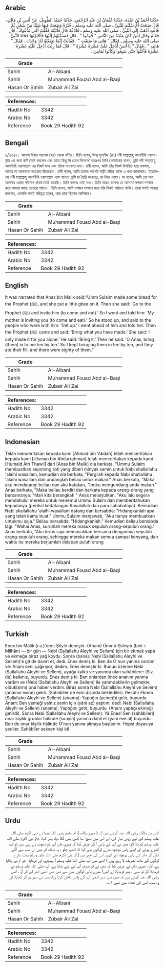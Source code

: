 ## Arabic


<div dir="rtl" lang="ar" style={{fontSize:'larger',backgroundColor:'#f8f9fa',padding:20}}>
حَدَّثَنَا أَحْمَدُ بْنُ عَبْدَةَ، حَدَّثَنَا عُثْمَانُ بْنُ عَبْدِ الرَّحْمَنِ، حَدَّثَنَا حُمَيْدُ الطَّوِيلُ، عَنْ أَنَسِ بْنِ مَالِكٍ، قَالَ صَنَعَتْ أُمُّ سُلَيْمٍ لِلنَّبِيِّ ـ صلى الله عليه وسلم ـ خُبْزَةً وَضَعَتْ فِيهَا شَيْئًا مِنْ سَمْنٍ ثُمَّ قَالَتِ اذْهَبْ إِلَى النَّبِيِّ ـ صلى الله عليه وسلم ـ فَادْعُهُ قَالَ فَأَتَيْتُهُ فَقُلْتُ أُمِّي تَدْعُوكَ ‏.‏ قَالَ فَقَامَ وَقَالَ لِمَنْ كَانَ عِنْدَهُ مِنَ النَّاسِ ‏"‏ قُومُوا ‏"‏ ‏.‏ قَالَ فَسَبَقْتُهُمْ إِلَيْهَا فَأَخْبَرْتُهَا فَجَاءَ النَّبِيُّ ـ صلى الله عليه وسلم ـ فَقَالَ ‏"‏ هَاتِي مَا صَنَعْتِ ‏"‏ ‏.‏ فَقَالَتْ إِنَّمَا صَنَعْتُهُ لَكَ وَحْدَكَ ‏.‏ فَقَالَ ‏"‏ هَاتِيهِ ‏"‏ ‏.‏ فَقَالَ ‏"‏ يَا أَنَسُ أَدْخِلْ عَلَىَّ عَشْرَةً عَشْرَةً ‏"‏ ‏.‏ قَالَ فَمَا زِلْتُ أُدْخِلُ عَلَيْهِ عَشْرَةً عَشْرَةً فَأَكَلُوا حَتَّى شَبِعُوا وَكَانُوا ثَمَانِينَ ‏.‏
</div>
<div style={{backgroundColor:'#f8f9fa',padding:20, marginBottom: 10}}><table> <thead> <tr> <th>Grade</th> <th></th> </tr> </thead> <tbody> <tr><td>Sahih</td><td>Al-Albani</td></tr><tr><td>Sahih</td><td>Muhammad Fouad Abd al-Baqi</td></tr><tr><td>Hasan Or Sahih</td><td>Zubair Ali Zai</td></tr></tbody></table><table> <thead> <tr> <th>References:</th> <th></th> </tr> </thead> <tbody><tr><td>Hadith No</td><td>3342</td></tr><tr><td>Arabic No</td><td>3342</td></tr><tr><td>Reference</td><td>Book 29 Hadith 92</td></tr></tbody></table></div>

## Bengali


<div dir="ltr" lang="bn" style={{fontSize:'larger',backgroundColor:'#f8f9fa',padding:20}}>
২/৩৩৪২। আনাস ইবনে মালেক (রাঃ) থেকে বর্ণিত। তিনি বলেন, উম্মু সুলাইম (রাঃ) নবী সাল্লাল্লাহু আলাইহি ওয়াসাল্লাম এর জন্য রুটি তৈরি করলেন এবং তাতে কিছু ঘি ঢেলে দিলেন? অতঃপর তিনি (আমাকে) বলেন, তুমি নবী সাল্লাল্লাহু আলাইহি ওয়াসাল্লাম এর নিকট যাও এবং তাঁকে দাওয়াত দাও। রাবী বলেন, আমি তাঁর নিকট উপস্থিত হয়ে বললাম, আমার মা আপনাকে দাওয়াত দিয়েছেন। রাবী বলেন, আমি তাদের আগেই বাড়ী পৌঁছে মাকে এ খবর জানালাম। ইতোমধ্যে নবী সাল্লাল্লাহু আলাইহি ওয়াসাল্লাম এসে বলেনঃ তুমি যা তৈরি করেছো, তা নিয়ে এসো। মা বলেন, আমি তো মাত্র আপনার একার পরিমাণ খাবার তৈরি করেছি। তিনি বলেনঃ তাই দাও। তিনি আরও বলেনঃ হে আনাস! দশজন দশজন করে আমার কাছে ভেতরে পাঠাও। তিনি বলেন, আমি দশজন দশজন করে তাঁর নিকট পাঠাতে থাকি। তারা সবাই আহার করলেন, এমনকি সবাই পরিতৃপ্ত হলেন, আর তারা ছিলেন আশিজন।
</div>
<div style={{backgroundColor:'#f8f9fa',padding:20, marginBottom: 10}}><table> <thead> <tr> <th>Grade</th> <th></th> </tr> </thead> <tbody> <tr><td>Sahih</td><td>Al-Albani</td></tr><tr><td>Sahih</td><td>Muhammad Fouad Abd al-Baqi</td></tr><tr><td>Hasan Or Sahih</td><td>Zubair Ali Zai</td></tr></tbody></table><table> <thead> <tr> <th>References:</th> <th></th> </tr> </thead> <tbody><tr><td>Hadith No</td><td>3342</td></tr><tr><td>Arabic No</td><td>3342</td></tr><tr><td>Reference</td><td>Book 29 Hadith 92</td></tr></tbody></table></div>

## English


<div dir="ltr" lang="en" style={{fontSize:'larger',backgroundColor:'#f8f9fa',padding:20}}>
It was narrated that Anas bin Malik said:“Umm Sulaim made some bread for the Prophet (ﷺ), and she put a little ghee on it. Then she said: ‘Go to the Prophet (ﷺ) and invite him (to come and eat).’ So I went and told him: ‘My mother is inviting you (to come and eat).’ So he stood up, and said to the people who were with him: ‘Get up.’ I went ahead of him and told her. Then the Prophet (ﷺ) came and said: ‘Bring what you have made.’ She said: ‘I only made it for you alone.’ He said: ‘Bring it.’ Then he said: ‘O Anas, bring (them) in to me ten by ten.’ So I kept bringing them in ten by ten, and they ate their fill, and there were eighty of them.”
</div>
<div style={{backgroundColor:'#f8f9fa',padding:20, marginBottom: 10}}><table> <thead> <tr> <th>Grade</th> <th></th> </tr> </thead> <tbody> <tr><td>Sahih</td><td>Al-Albani</td></tr><tr><td>Sahih</td><td>Muhammad Fouad Abd al-Baqi</td></tr><tr><td>Hasan Or Sahih</td><td>Zubair Ali Zai</td></tr></tbody></table><table> <thead> <tr> <th>References:</th> <th></th> </tr> </thead> <tbody><tr><td>Hadith No</td><td>3342</td></tr><tr><td>Arabic No</td><td>3342</td></tr><tr><td>Reference</td><td>Book 29 Hadith 92</td></tr></tbody></table></div>

## Indonesian


<div dir="ltr" lang="id" style={{fontSize:'larger',backgroundColor:'#f8f9fa',padding:20}}>
Telah menceritakan kepada kami [Ahmad bin 'Abdah] telah menceritakan kepada kami [Utsman bin Abdurrahman] telah menceritakan kepada kami [Humaid Ath Thawil] dari [Anas bin Malik] dia berkata, "Ummu Sulaim membuatkan sepotong roti yang diberi minyak samin untuk Nabi shallallahu 'alaihi wasallam, kemudian dia berkata, "Pergilah kepada Nabi shallallahu 'alaihi wasallam dan undanglah beliau untuk makan." Anas berkata, "Maka aku mendatangi beliau dan aku katakan, "Ibuku mengundang anda makan." Anas berkata, "Maka beliau berdiri dan berkata kepada orang-orang yang bersamanya: "Mari kita berangkat! " Anas melanjutkan, "Aku lalu segera mendahului mereka untuk menemui Ummu Sulaim dan memberitahukan kepadanya (perihal kedatangan Rasulullah dan para sahabatnya). Kemudian Nabi shallallahu 'alaihi wasallam datang dan bersabda: "Hidangkanlah apa yang telah kamu buat." Ummu Sulaim menjawab, "Aku hanya membuatkan untukmu saja." Beliau bersabda: "Hidangkanlah." Kemudian beliau bersabda lagi: "Wahai Anas, suruhlah mereka masuk sepuluh orang-sepuluh orang." Anas berkata, "Aku terus saja memasukkan bersama dengannya sepuluh orang-sepuluh orang, sehingga mereka makan semua sampai kenyang, dan waktu itu mereka berjumlah delapan puluh orang
</div>
<div style={{backgroundColor:'#f8f9fa',padding:20, marginBottom: 10}}><table> <thead> <tr> <th>Grade</th> <th></th> </tr> </thead> <tbody> <tr><td>Sahih</td><td>Al-Albani</td></tr><tr><td>Sahih</td><td>Muhammad Fouad Abd al-Baqi</td></tr><tr><td>Hasan Or Sahih</td><td>Zubair Ali Zai</td></tr></tbody></table><table> <thead> <tr> <th>References:</th> <th></th> </tr> </thead> <tbody><tr><td>Hadith No</td><td>3342</td></tr><tr><td>Arabic No</td><td>3342</td></tr><tr><td>Reference</td><td>Book 29 Hadith 92</td></tr></tbody></table></div>

## Turkish


<div dir="ltr" lang="tr" style={{fontSize:'larger',backgroundColor:'#f8f9fa',padding:20}}>
Enes bin Mâlik (r.a.)'den; Şöyle demiştir: (Anam) Ümmü Süleym (bint-i Milhân) — bir gün — Nebi (Sallallahu Aleyhi ve Sellem) için bir ekmek yaptı ve ekmeğe biraz yağ koydu. Sonra (bana): Nebi (Sallallahu Aleyhi ve Sellem)'e git de davet et, dedi. Enes demiş ki: Ben de O'nun yanına vardım ve: Anam seni çağırıyor, dedim. Enes demiştir ki: Bunun üzerine Nebi (Sallallahu Aleyhi ve Sellem), ayağa kalktı ve yanında olan sahâbilere: (Siz de) kalkınız, buyurdu. Enes demiş ki: Ben onlardan önce ananım yanma vardım ve (Nebi (Sallallahu Aleyhi ve Sellem) ile yanmdakilerin gelmekte olduklarını) ona haber verdim. Biraz sonra Nebi (Sallallahu Aleyhi ve Sellem) (anamın evine) geldi. (Sahâbîler de evin dışında beklediler). Resûl-i Ekrem (Sallallahu Aleyhi ve Sellem) (anama): Yaptığın (yemeğ)i getir, buyurdu. Anam: Ben yemeği yalnız senin için (yâni az) yaptım, dedi. Nebi (Sallallahu Aleyhi ve Sellem) (anama): Yaptığını getir, buyurdu. (Anam yaptığı ekmeği getirdi). Sonra Nebi (Sallallahu Aleyhi ve Sellem): Yâ Enes! Sen (sahâbileri) onar kişilik grublar hâlinde (sırayla) yanıma dahil et (yani eve al) buyurdu. Ben de onar kişilik hâlinde O'nun yanına almaya başladım. Hepsi doyasıya yediler. Sahâbîler seksen kişi idi
</div>
<div style={{backgroundColor:'#f8f9fa',padding:20, marginBottom: 10}}><table> <thead> <tr> <th>Grade</th> <th></th> </tr> </thead> <tbody> <tr><td>Sahih</td><td>Al-Albani</td></tr><tr><td>Sahih</td><td>Muhammad Fouad Abd al-Baqi</td></tr><tr><td>Hasan Or Sahih</td><td>Zubair Ali Zai</td></tr></tbody></table><table> <thead> <tr> <th>References:</th> <th></th> </tr> </thead> <tbody><tr><td>Hadith No</td><td>3342</td></tr><tr><td>Arabic No</td><td>3342</td></tr><tr><td>Reference</td><td>Book 29 Hadith 92</td></tr></tbody></table></div>

## Urdu


<div dir="rtl" lang="ur" style={{fontSize:'larger',backgroundColor:'#f8f9fa',padding:20}}>
انس بن مالک رضی اللہ عنہ کہتے ہیں کہ ( میری والدہ ) ام سلیم رضی اللہ عنہا نے نبی اکرم صلی اللہ علیہ وسلم کے لیے روٹی تیار کی، اور اس میں تھوڑا سا گھی بھی لگا دیا، پھر کہا: جاؤ نبی اکرم صلی اللہ علیہ وسلم کو بلا لاؤ، میں نے آپ کے پاس آ کر عرض کیا کہ میری ماں آپ کو دعوت دے رہی ہیں تو آپ کھڑے ہوئے اور اپنے پاس موجود سارے لوگوں سے کہا کہ اٹھو، چلو ، یہ دیکھ کر میں ان سب سے آگے نکل کر ماں کے پاس پہنچا، اور انہیں اس کی خبر دی ( کہ نبی اکرم صلی اللہ علیہ وسلم بہت سارے لوگوں کے ساتھ تشریف لا رہے ہیں ) اتنے میں آپ صلی اللہ علیہ وسلم آ پہنچے، اور فرمایا: جو تم نے پکایا ہے، لاؤ ، میری ماں نے عرض کیا کہ میں نے تو صرف آپ کے لیے بنایا ہے، آپ صلی اللہ علیہ وسلم نے فرمایا: لاؤ تو سہی ، پھر فرمایا: اے انس! میرے پاس لوگوں میں سے دس دس آدمی اندر لے کر آؤ ، انس رضی اللہ عنہ کہتے ہیں کہ میں دس دس آدمی آپ کے پاس داخل کرتا رہا، سب نے سیر ہو کر کھایا، اور وہ سب اسّی کی تعداد میں تھے ۱؎۔
</div>
<div style={{backgroundColor:'#f8f9fa',padding:20, marginBottom: 10}}><table> <thead> <tr> <th>Grade</th> <th></th> </tr> </thead> <tbody> <tr><td>Sahih</td><td>Al-Albani</td></tr><tr><td>Sahih</td><td>Muhammad Fouad Abd al-Baqi</td></tr><tr><td>Hasan Or Sahih</td><td>Zubair Ali Zai</td></tr></tbody></table><table> <thead> <tr> <th>References:</th> <th></th> </tr> </thead> <tbody><tr><td>Hadith No</td><td>3342</td></tr><tr><td>Arabic No</td><td>3342</td></tr><tr><td>Reference</td><td>Book 29 Hadith 92</td></tr></tbody></table></div>